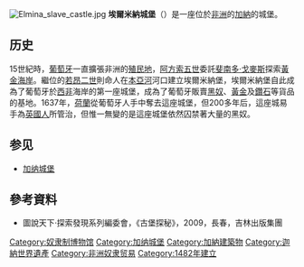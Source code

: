{{No footnotes|time=2019-01-12T02:23:17+00:00}}
[[File:Elmina_slave_castle.jpg|thumb]]
'''埃爾米納城堡'''（{{lang-en|Elmina Castle}}）是一座位於[[非洲|非洲]]的[[加納|加納]]的城堡。

==历史==
15世紀時，[[葡萄牙|葡萄牙]]一直擴張非洲的[[殖民地|殖民地]]，[[阿方索五世|阿方索五世]]委託[[斐南多·戈麥斯|斐南多·戈麥斯]]探索[[葡屬黃金海岸|黃金海岸]]。繼位的[[若昂二世|若昂二世]]則命人在[[本亞河|本亞河]]河口建立埃爾米納堡，埃爾米納堡自此成為了葡萄牙於[[西非|西非]]海岸的第一座城堡，成為了葡萄牙販賣[[黑奴|黑奴]]、[[黃金|黃金]]及[[鑽石|鑽石]]等貨品的基地。1637年，[[荷蘭|荷蘭]]從葡萄牙人手中奪去這座城堡，但200多年后，這座城易手為[[英國人|英國人]]所管治，但惟一無變的是這座城堡依然囚禁著大量的黑奴。

==参见==
* [[加纳城堡|加纳城堡]]

==參考資料==
* 圖說天下·探索發現系列編委會，《古堡探秘》，2009，長春，吉林出版集團

[[Category:奴隶制博物馆|Category:奴隶制博物馆]]
[[Category:加纳城堡|Category:加纳城堡]]
[[Category:加納建築物|Category:加納建築物]]
[[Category:迦納世界遺產|Category:迦納世界遺產]]
[[Category:非洲奴隶贸易|Category:非洲奴隶贸易]]
[[Category:1482年建立|Category:1482年建立]]